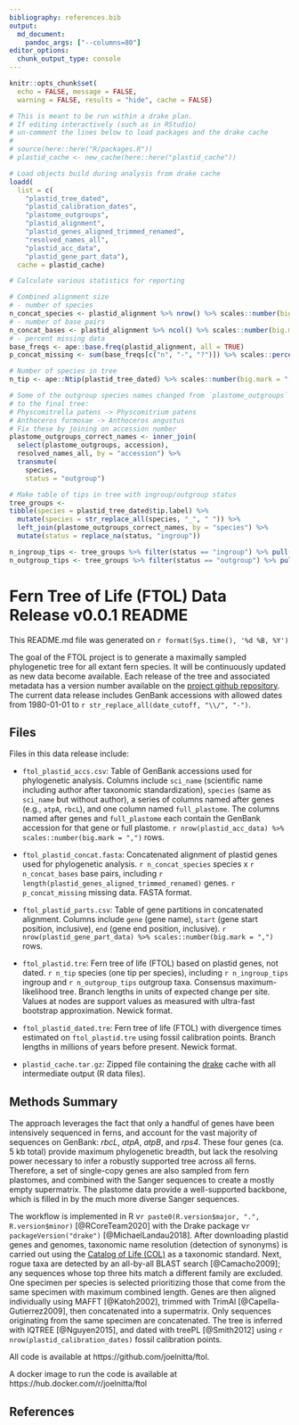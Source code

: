 ```yaml
---
bibliography: references.bib
output: 
  md_document:
    pandoc_args: ["--columns=80"]
editor_options:
  chunk_output_type: console
---
```


```r
knitr::opts_chunk$set(
  echo = FALSE, message = FALSE,
  warning = FALSE, results = "hide", cache = FALSE)

# This is meant to be run within a drake plan.
# If editing interactively (such as in RStudio)
# un-comment the lines below to load packages and the drake cache
# 
# source(here::here("R/packages.R"))
# plastid_cache <- new_cache(here::here("plastid_cache"))

# Load objects build during analysis from drake cache
loadd(
  list = c(
    "plastid_tree_dated",
    "plastid_calibration_dates",
    "plastome_outgroups",
    "plastid_alignment",
    "plastid_genes_aligned_trimmed_renamed",
    "resolved_names_all",
    "plastid_acc_data",
    "plastid_gene_part_data"),
  cache = plastid_cache)

```

```r
# Calculate various statistics for reporting

# Combined alignment size
# - number of species
n_concat_species <- plastid_alignment %>% nrow() %>% scales::number(big.mark = ",")
# - number of base pairs
n_concat_bases <- plastid_alignment %>% ncol() %>% scales::number(big.mark = ",")
# - percent missing data
base_freqs <- ape::base.freq(plastid_alignment, all = TRUE)
p_concat_missing <- sum(base_freqs[c("n", "-", "?")]) %>% scales::percent(accuracy = 0.01)

# Number of species in tree
n_tip <- ape::Ntip(plastid_tree_dated) %>% scales::number(big.mark = ",")

# Some of the outgroup species names changed from `plastome_outgroups` data
# to the final tree:
# Physcomitrella patens -> Physcomitrium patens
# Anthoceros formosae -> Anthoceros angustus
# Fix these by joining on accession number
plastome_outgroups_correct_names <- inner_join(
  select(plastome_outgroups, accession), 
  resolved_names_all, by = "accession") %>%
  transmute(
    species,
    status = "outgroup")

# Make table of tips in tree with ingroup/outgroup status
tree_groups <-
tibble(species = plastid_tree_dated$tip.label) %>%
  mutate(species = str_replace_all(species, "_", " ")) %>%
  left_join(plastome_outgroups_correct_names, by = "species") %>%
  mutate(status = replace_na(status, "ingroup"))

n_ingroup_tips <- tree_groups %>% filter(status == "ingroup") %>% pull(species) %>% n_distinct() %>% scales::number(big.mark = ",")
n_outgroup_tips <- tree_groups %>% filter(status == "outgroup") %>% pull(species) %>% n_distinct() %>% scales::number(big.mark = ",")

```

# Fern Tree of Life (FTOL) Data Release v0.0.1 README

This README.md file was generated on `r format(Sys.time(), '%d %B, %Y')`

The goal of the FTOL project is to generate a maximally sampled phylogenetic tree for all extant fern species. It will be continuously updated as new data become available. Each release of the tree and associated metadata has a version number available on the [project github repository](https://github.com/joelnitta/ftol). The current data release includes GenBank accessions with allowed dates from 1980-01-01 to `r str_replace_all(date_cutoff, "\\/", "-")`.

## Files

Files in this data release include:

- `ftol_plastid_accs.csv`: Table of GenBank accessions used for phylogenetic analysis. Columns include `sci_name` (scientific name including author after taxonomic standardization), `species` (same as `sci_name` but without author), a series of columns named after genes (e.g., `atpA`, `rbcL`), and one column named `full_plastome`. The columns named after genes and `full_plastome` each contain the GenBank accession for that gene or full plastome. `r nrow(plastid_acc_data) %>% scales::number(big.mark = ",")` rows.

- `ftol_plastid_concat.fasta`: Concatenated alignment of plastid genes used for phylogenetic analysis. `r n_concat_species` species x `r n_concat_bases` base pairs, including `r length(plastid_genes_aligned_trimmed_renamed)` genes. `r p_concat_missing` missing data. FASTA format.

- `ftol_plastid_parts.csv`: Table of gene partitions in concatenated alignment. Columns include `gene` (gene name), `start` (gene start position, inclusive), `end` (gene end position, inclusive). `r nrow(plastid_gene_part_data) %>% scales::number(big.mark = ",")` rows.

- `ftol_plastid.tre`: Fern tree of life (FTOL) based on plastid genes, not dated. `r n_tip` species (one tip per species), including `r n_ingroup_tips` ingroup and `r n_outgroup_tips` outgroup taxa. Consensus maximum-likelihood tree. Branch lengths in units of expected change per site. Values at nodes are support values as measured with ultra-fast bootstrap approximation. Newick format.

- `ftol_plastid_dated.tre`: Fern tree of life (FTOL) with divergence times estimated on `ftol_plastid.tre` using fossil calibration points. Branch lengths in millions of years before present. Newick format.

- `plastid_cache.tar.gz`: Zipped file containing the [drake](https://docs.ropensci.org/drake/) cache with all intermediate output (R data files). 

## Methods Summary

The approach leverages the fact that only a handful of genes have been intensively sequenced in ferns, and account for the vast majority of sequences on GenBank: *rbcL*, *atpA*, *atpB*, and *rps4*. These four genes (ca. 5 kb total) provide maximum phylogenetic breadth, but lack the resolving power necessary to infer a robustly supported tree across all ferns. Therefore, a set of single-copy genes are also sampled from fern plastomes, and combined with the Sanger sequences to create a mostly empty supermatrix. The plastome data provide a well-supported backbone, which is filled in by the much more diverse Sanger sequences.

The workflow is implemented in R v`r paste0(R.version$major, ".", R.version$minor)` [@RCoreTeam2020] with the Drake package v`r packageVersion("drake")` [@MichaelLandau2018]. After downloading plastid genes and genomes, taxonomic name resolution (detection of synonyms) is carried out using the [Catalog of Life (COL)](https://www.catalogueoflife.org/) as a taxonomic standard. Next, rogue taxa are detected by an all-by-all BLAST search [@Camacho2009]; any sequences whose top three hits match a different family are excluded. One specimen per species is selected prioritizing those that come from the same specimen with maximum combined length. Genes are then aligned individually using MAFFT [@Katoh2002], trimmed with TrimAl [@Capella-Gutierrez2009], then concatenated into a supermatrix. Only sequences originating from the same specimen are concatenated. The tree is inferred with IQTREE [@Nguyen2015], and dated with treePL [@Smith2012] using `r nrow(plastid_calibration_dates)` fossil calibration points.

All code is available at https://github.com/joelnitta/ftol.

A docker image to run the code is available at https://hub.docker.com/r/joelnitta/ftol

## References
